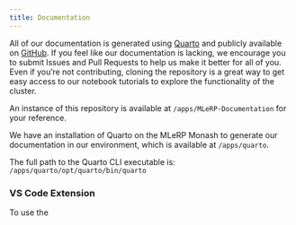 ```yaml
---
title: Documentation
---
```


All of our documentation is generated using [Quarto](https://quarto.org/) and publicly available on [GitHub](https://github.com/mitchellshargreaves-monash/MLeRP-Documentation). If you feel like our documentation is lacking, we encourage you to submit Issues and Pull Requests to help us make it better for all of you. Even if you're not contributing, cloning the repository is a great way to get easy access to our notebook tutorials to explore the functionality of the cluster.

An instance of this repository is available at `/apps/MLeRP-Documentation` for your reference.

We have an installation of Quarto on the MLeRP Monash to generate our documentation in our environment, which is available at `/apps/quarto`. 

The full path to the Quarto CLI executable is:  
`/apps/quarto/opt/quarto/bin/quarto`

### VS Code Extension
To use the 